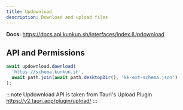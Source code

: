 ```yaml
---
title: Updownload
description: Download and upload files
---
```


**Docs:** https://docs.api.kunkun.sh/interfaces/index.IUpdownload

## API and Permissions


<ImportCodeBlock apiName="updownload, path" />

```ts
await updownload.download(
  'https://schema.kunkun.sh',
  await path.join(await path.desktopDir(), 'kk-ext-schema.json')
);
```

:::note
Updownload API is taken from Tauri's Upload Plugin https://v2.tauri.app/plugin/upload/
:::
